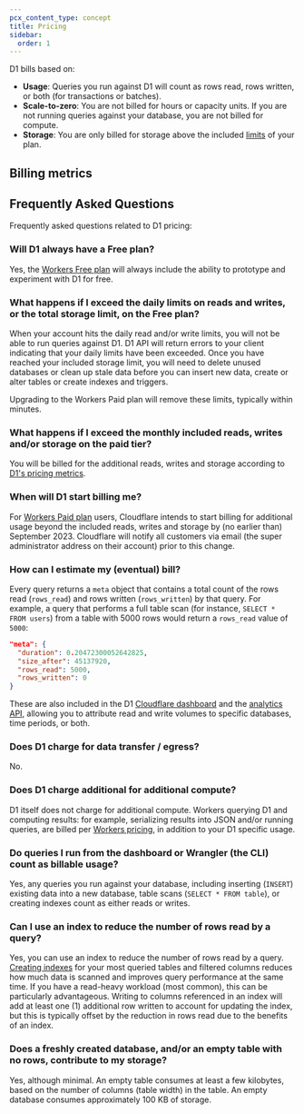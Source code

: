 ```yaml
---
pcx_content_type: concept
title: Pricing
sidebar:
  order: 1
---
```



D1 bills based on:

- **Usage**: Queries you run against D1 will count as rows read, rows written, or both (for transactions or batches).
- **Scale-to-zero**: You are not billed for hours or capacity units. If you are not running queries against your database, you are not billed for compute.
- **Storage**: You are only billed for storage above the included [limits](/d1/platform/limits/) of your plan.

## Billing metrics

<Render file="d1-pricing" product="workers" />

## Frequently Asked Questions

Frequently asked questions related to D1 pricing:

### Will D1 always have a Free plan?

Yes, the [Workers Free plan](/workers/platform/pricing/#workers) will always include the ability to prototype and experiment with D1 for free.

### What happens if I exceed the daily limits on reads and writes, or the total storage limit, on the Free plan?

When your account hits the daily read and/or write limits, you will not be able to run queries against D1. D1 API will return errors to your client indicating that your daily limits have been exceeded. Once you have reached your included storage limit, you will need to delete unused databases or clean up stale data before you can insert new data, create or alter tables or create indexes and triggers.

Upgrading to the Workers Paid plan will remove these limits, typically within minutes.

### What happens if I exceed the monthly included reads, writes and/or storage on the paid tier?

You will be billed for the additional reads, writes and storage according to [D1's pricing metrics](#billing-metrics).

### When will D1 start billing me?

For [Workers Paid plan](/workers/platform/pricing/#workers) users, Cloudflare intends to start billing for additional usage beyond the included reads, writes and storage by (no earlier than) September 2023. Cloudflare will notify all customers via email (the super administrator address on their account) prior to this change.

### How can I estimate my (eventual) bill?

Every query returns a `meta` object that contains a total count of the rows read (`rows_read`) and rows written (`rows_written`) by that query. For example, a query that performs a full table scan (for instance, `SELECT * FROM users`) from a table with 5000 rows would return a `rows_read` value of `5000`:

```json
"meta": {
  "duration": 0.20472300052642825,
  "size_after": 45137920,
  "rows_read": 5000,
  "rows_written": 0
}
```

These are also included in the D1 [Cloudflare dashboard](https://dash.cloudflare.com) and the [analytics API](/d1/observability/metrics-analytics/), allowing you to attribute read and write volumes to specific databases, time periods, or both.

### Does D1 charge for data transfer / egress?

No.

### Does D1 charge additional for additional compute?

D1 itself does not charge for additional compute. Workers querying D1 and computing results: for example, serializing results into JSON and/or running queries, are billed per [Workers pricing](/workers/platform/pricing/#workers), in addition to your D1 specific usage.

### Do queries I run from the dashboard or Wrangler (the CLI) count as billable usage?

Yes, any queries you run against your database, including inserting (`INSERT`) existing data into a new database, table scans (`SELECT * FROM table`), or creating indexes count as either reads or writes.

### Can I use an index to reduce the number of rows read by a query?

Yes, you can use an index to reduce the number of rows read by a query. [Creating indexes](/d1/build-with-d1/use-indexes/) for your most queried tables and filtered columns reduces how much data is scanned and improves query performance at the same time. If you have a read-heavy workload (most common), this can be particularly advantageous. Writing to columns referenced in an index will add at least one (1) additional row written to account for updating the index, but this is typically offset by the reduction in rows read due to the benefits of an index.

### Does a freshly created database, and/or an empty table with no rows, contribute to my storage?

Yes, although minimal. An empty table consumes at least a few kilobytes, based on the number of columns (table width) in the table. An empty database consumes approximately 100 KB of storage.
